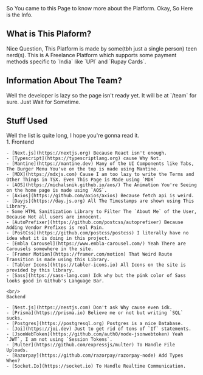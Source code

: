 
<Container>
  <MetaTags
    description="All The Information You need to Know about Our Platform"
    title="About The Platform"
  />

<div className={styles.container}>
So You came to this Page to know more about the Platform. Okay, So Here is the Info.

<h2 className={styles.heading}>What is This Plaform?</h2>
Nice Question, This Platform is made by some(tbh just a single person) teen nerd(s).
This is A Freelance Platform which supports some payment methods specific to `India`
like `UPI` and `Rupay Cards`.

<h2 className={styles.heading}>Information About The Team?</h2>
Well the developer is lazy so the page isn't ready yet. It will be at `/team` for
sure. Just Wait for Sometime.

<h2 className={styles.heading}>Stuff Used</h2>
Well the list is quite long, I hope you're gonna read it. <br />
1. Frontend

    - [Next.js](https://nextjs.org) Because React isn't enough.
    - [Typescript](https://typescriptlang.org) cause Why Not.
    - [Mantine](https://mantine.dev) Many of the UI Components like Tabs, The Burger Menu You've on the top is made using Mantine.
    - [MDX](https://mdxjs.com) Cause I am too lazy to write the Terms and Other Things in TSX. Even This Page is Made using `MDX`
    - [AOS](https://michalsnik.github.io/aos/) The Animation You're Seeing on the home page is made using `AOS`.
    - [Axios](https://github.com/axios/axios) Because fetch api is weird.
    - [Dayjs](https://day.js.org) All The Timestamps are shown using This Library.
    - Some HTML Sanitization Library to Filter The `About Me` of the User, Because Not all users are innocent.
    - [AutoPrefixer](https://github.com/postcss/autoprefixer) Because Adding Vendor Prefixes is real Pain.
    - [PostCss](https://github.com/postcss/postcss) I literally have no idea what it is doing in this project.
    - [Embla Carousel](https://www.embla-carousel.com/) Yeah There are Carousels somewhere in the site.
    - [Framer Motion](https://framer.com/motion) That Weird Route Transition is made using this Library.
    - [Tabler Icons](https://tabler-icons.io) All Icons on the site is provided by this library.
    - [Sass](https://sass-lang.com) Idk why but the pink color of Sass looks good in Github's Language Bar.

    <br/>
    Backend

    - [Nest.js](https://nestjs.com) Don't ask Why cause even idk.
    - [Prisma](https://prisma.io) Believe me or not but writing `SQL` sucks.
    - [Postgres](https://postgresql.org) Postgres is a nice Database.
    - [Joi](https://joi.dev) Just to get rid of tons of `If` statements.
    - [JsonWebToken](https://github.com/auth0/node-jsonwebtoken) Yeah `JWT`, I am not using `Session Tokens`.
    - [Multer](https://github.com/expressjs/multer) To Handle File Uploads.
    - [Razorpay](https://github.com/razorpay/razorpay-node) Add Types When?
    - [Socket.Io](https://socket.io) To Handle Realtime Communication.

</div>

</Container>
